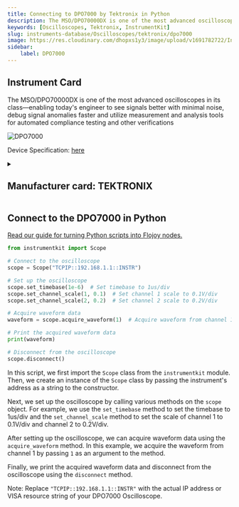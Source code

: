 ```yaml
---
title: Connecting to DPO7000 by Tektronix in Python
description: The MSO/DPO70000DX is one of the most advanced oscilloscopes in its class—enabling today's engineer to see signals better with minimal noise, debug signal anomalies faster and utilize measurement and analysis tools for automated compliance testing and other verifications
keywords: [Oscilloscopes, Tektronix, InstrumentKit] 
slug: instruments-database/Oscilloscopes/tektronix/dpo7000 
image: https://res.cloudinary.com/dhopxs1y3/image/upload/v1691782722/Instruments/Oscilloscopes/DPO7000/DPO7000.jpg
sidebar:
    label: DPO7000 
---
```



## Instrument Card

The MSO/DPO70000DX is one of the most advanced oscilloscopes in its class—enabling today's engineer to see signals better with minimal noise, debug signal anomalies faster and utilize measurement and analysis tools for automated compliance testing and other verifications

![DPO7000](https://res.cloudinary.com/dhopxs1y3/image/upload/v1691782722/Instruments/Oscilloscopes/DPO7000/DPO7000.jpg)

Device Specification: [here](/instruments-database/all-instruments)

<details style={{ marginTop: "15px"}}>
<summary><h2 style={{display:'inline'}}>Manufacturer card: TEKTRONIX</h2></summary>

![TEKTRONIX](https://res.cloudinary.com/dhopxs1y3/image/upload/v1692806108/Instruments/Vendor%20Logos/Tektronix.png)

Tektronix, Inc., historically widely known as Tek, is an American company best known for manufacturing test and measurement devices such as [oscilloscopes](https://en.wikipedia.org/wiki/Oscilloscope), [logic analyzers](https://en.wikipedia.org/wiki/Logic_analyzer), and video and mobile test protocol equipment.

- Headquarters: USA
- Yearly Revenue (millions, USD): 5800
- Vendor Website: [here](https://www.tek.com/en)

</details>


<FeaturedInstrumentVideo category="OSCILLOSCOPES" />

## Connect to the DPO7000 in Python

[Read our guide for turning Python scripts into Flojoy nodes.](https://docs.flojoy.ai/contribution/blocks/custom-flojoy-block/)



<Tabs>
<TabItem value="Flojoy" label="Flojoy" className="flojoy-instrument-tabs">

<SectionsCard category="OSCILLOSCOPES" manufacturer="Tektronix"></SectionsCard>

</TabItem>
<TabItem value="InstrumentKit" label="InstrumentKit">


```python
from instrumentkit import Scope

# Connect to the oscilloscope
scope = Scope("TCPIP::192.168.1.1::INSTR")

# Set up the oscilloscope
scope.set_timebase(1e-6)  # Set timebase to 1us/div
scope.set_channel_scale(1, 0.1)  # Set channel 1 scale to 0.1V/div
scope.set_channel_scale(2, 0.2)  # Set channel 2 scale to 0.2V/div

# Acquire waveform data
waveform = scope.acquire_waveform(1)  # Acquire waveform from channel 1

# Print the acquired waveform data
print(waveform)

# Disconnect from the oscilloscope
scope.disconnect()
```

In this script, we first import the `Scope` class from the `instrumentkit` module. Then, we create an instance of the `Scope` class by passing the instrument's address as a string to the constructor.

Next, we set up the oscilloscope by calling various methods on the `scope` object. For example, we use the `set_timebase` method to set the timebase to 1us/div and the `set_channel_scale` method to set the scale of channel 1 to 0.1V/div and channel 2 to 0.2V/div.

After setting up the oscilloscope, we can acquire waveform data using the `acquire_waveform` method. In this example, we acquire the waveform from channel 1 by passing `1` as an argument to the method.

Finally, we print the acquired waveform data and disconnect from the oscilloscope using the `disconnect` method.

Note: Replace `"TCPIP::192.168.1.1::INSTR"` with the actual IP address or VISA resource string of your DPO7000 Oscilloscope.

</TabItem>
</Tabs>